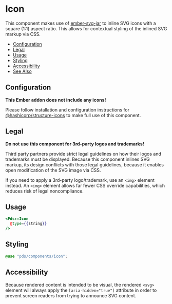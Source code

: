 
# Icon

This component makes use of [ember-svg-jar](https://github.com/ivanvotti/ember-svg-jar)
to inline SVG icons with a square (1:1) aspect ratio.  This allows for
contextual styling of the inlined SVG markup via CSS.

- [Configuration](#configuration)
- [Legal](#legal)
- [Usage](#usage)
- [Styling](#styling)
- [Accessibility](#accessibility)
- [See Also](#see-also)

## Configuration

**This Ember addon does not include any icons!**

Please follow installation and configuration instructions for
[@hashicorp/structure-icons](https://github.com/hashicorp/structure-icons)
to make full use of this component.


## Legal
**Do not use this component for 3rd-party logos and trademarks!**

Third party partners provide strict legal guidelines on how their logos and
trademarks must be displayed.  Because this component inlines SVG markup, its
design conflicts with those legal guidelines, because it enables open
modification of the SVG image via CSS.

If you need to apply a 3rd-party logo/trademark, use an `<img>` element instead.
An `<img>` element allows far fewer CSS override capabilities, which reduces
risk of legal noncompliance.


## Usage

```hbs
<Pds::Icon
  @type={{string}}
/>
```
<Props of="PdsIcon" />


## Styling
```scss
@use "pds/components/icon";
```


## Accessibility
Because rendered content is intended to be visual, the rendered `<svg>` element
will always apply the `[aria-hidden="true"]` attribute in order to prevent
screen readers from trying to announce SVG content.
